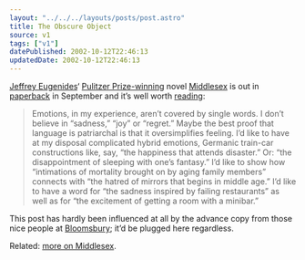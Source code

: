 ```yaml
---
layout: "../../../layouts/posts/post.astro"
title: The Obscure Object
source: v1
tags: ["v1"]
datePublished: 2002-10-12T22:46:13
updatedDate: 2002-10-12T22:46:13
---
```


[Jeffrey Eugenides][1]&#8216; [Pulitzer Prize-winning][2] novel [Middlesex][3] is out in [paperback][4] in September and it&#8217;s well worth [reading][5]:

> Emotions, in my experience, aren&#8217;t covered by single words. I don&#8217;t believe in &#8220;sadness,&#8221; &#8220;joy&#8221; or &#8220;regret.&#8221; Maybe the best proof that language is patriarchal is that it oversimplifies feeling. I&#8217;d like to have at my disposal complicated hybrid emotions, Germanic train-car constructions like, say, &#8220;the happiness that attends disaster.&#8221; Or: &#8220;the disappointment of sleeping with one&#8217;s fantasy.&#8221; I&#8217;d like to show how &#8220;intimations of mortality brought on by aging family members&#8221; connects with &#8220;the hatred of mirrors that begins in middle age.&#8221; I&#8217;d like to have a word for &#8220;the sadness inspired by failing restaurants&#8221; as well as for &#8220;the excitement of getting a room with a minibar.&#8221;

This post has hardly been influenced at all by the advance copy from those nice people at [Bloomsbury][6]; it&#8217;d be plugged here regardless.

Related: [more on Middlesex][7].

[1]: http://www.jeffreyeugenides.com/
[2]: http://www.pulitzer.org/year/2003/fiction/ "The Pulitzer Prize Winners 2003: Fiction"
[3]: http://www.amazon.co.uk/exec/obidos/ASIN/0747560234/ohsky "Amazon.co.uk: Jeffrey Eugenides' Middlesex (hardcover)"
[4]: http://www.amazon.co.uk/exec/obidos/ASIN/0747561621/ohsky "Amazon.co.uk: Jeffrey Eugenides' Middlesex (paperback)"
[5]: http://www.bloomsburymagazine.com/Authors/microsite.asp?id=214&section=1&aid=472 "Bloomsbury: 'Home movies' - an extract from Middlesex"
[6]: http://www.bloomsbury.com/
[7]: http://anglepoised.com/weblog/entry/000233/ "anglepoised: Clouds Up"
